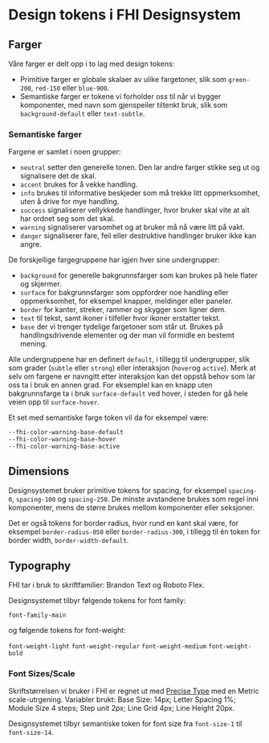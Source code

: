 
<Meta title="Design Tokens" />

# Design tokens i FHI Designsystem

## Farger

Våre farger er delt opp i to lag med design tokens:

- Primitive farger er globale skalaer av ulike fargetoner, slik som `green-200`, `red-150` eller `blue-900`.
- Semantiske farger er tokene vi forholder oss til når vi bygger komponenter, med navn som gjenspeiler tiltenkt bruk, slik som `background-default` eller `text-subtle`.

### Semantiske farger

Fargene er samlet i noen grupper:

- `neutral` setter den generelle tonen. Den lar andre farger stikke seg ut og signalisere det de skal.
- `accent` brukes for å vekke handling.
- `info` brukes til informative beskjeder som må trekke litt oppmerksomhet, uten å drive for mye handling.
- `success` signaliserer vellykkede handlinger, hvor bruker skal vite at alt har ordnet seg som det skal.
- `warning` signaliserer varsomhet og at bruker må nå være litt på vakt.
- `danger` signaliserer fare, feil eller destruktive handlinger bruker ikke kan angre.

De forskjellige fargegruppene har igjen hver sine undergrupper:

- `background` for generelle bakgrunnsfarger som kan brukes på hele flater og skjermer.
- `surface` for bakgrunnsfarger som oppfordrer noe handling eller oppmerksomhet, for eksempel knapper, meldinger eller paneler.
- `border` for kanter, streker, rammer og skygger som ligner dem.
- `text` til tekst, samt ikoner i tilfeller hvor ikoner erstatter tekst.
- `base` der vi trenger tydelige fargetoner som står ut. Brukes på handlingsdrivende elementer og der man vil formidle en bestemt mening.

Alle undergruppene har en definert `default`, i tillegg til undergrupper, slik som grader (`subtle` eller `strong`) eller interaksjon (`hover`og `active`).
Merk at selv om fargene er navngitt etter interaksjon kan det oppstå behov som lar oss ta i bruk en annen grad. For eksemplel kan en knapp uten bakgrunnsfarge ta i bruk `surface-default` ved hover, i steden for gå hele veien opp til `surface-hover`.

Et set med semantiske farge token vil da for eksempel være:

`--fhi-color-warning-base-default` <br/>
`--fhi-color-warning-base-hover` <br/>
`--fhi-color-warning-base-active`

## Dimensions

Designsystemet bruker primitive tokens for spacing, for eksempel `spacing-0`, `spacing-100` og `spacing-250`. De minste avstandene brukes som regel inni komponenter, mens de større brukes mellom komponenter eller seksjoner.

Det er også tokens for border radius, hvor rund en kant skal være, for eksempel `border-radius-050` eller `border-radius-300`, i tillegg til én token for border width, `border-width-default`.

## Typography

FHI tar i bruk to skriftfamilier: Brandon Text og Roboto Flex.

Designsystemet tilbyr følgende tokens for font family:

`font-family-main`

og følgende tokens for font-weight:

`font-weight-light`
`font-weight-regular`
`font-weight-medium`
`font-weight-bold`

### Font Sizes/Scale

Skriftstørrelsen vi bruker i FHI er regnet ut med [Precise Type](https://precise-type.com/metric-scale.html) med en Metric scale-utrgening.
Variabler brukt: Base Size: 14px; Letter Spacing 1%; Module Size 4 steps; Step unit 2px; Line Grid 4px; Line Height 20px.

Designsystemet tilbyr semantiske token for font size fra `font-size-1` til `font-size-14`.
